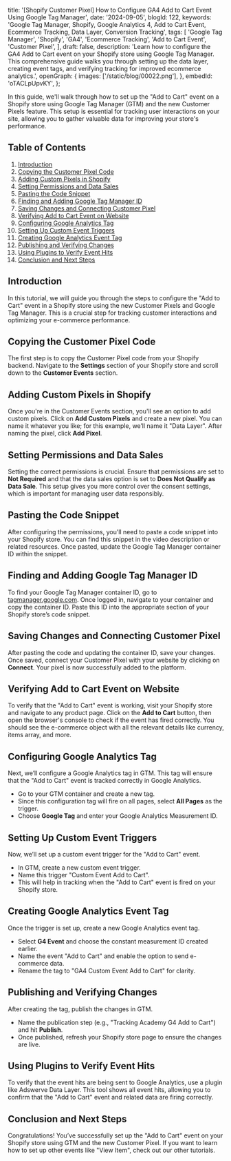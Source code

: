  title: '[Shopify Customer Pixel] How to Configure GA4 Add to Cart Event Using Google Tag Manager',
  date: '2024-09-05',
  blogId: 122,
  keywords:
    'Google Tag Manager, Shopify, Google Analytics 4, Add to Cart Event, Ecommerce Tracking, Data Layer, Conversion Tracking',
  tags: [
    'Google Tag Manager',
    'Shopify',
    'GA4',
    'Ecommerce Tracking',
    'Add to Cart Event',
    'Customer Pixel',
  ],
  draft: false,
  description:
    'Learn how to configure the GA4 Add to Cart event on your Shopify store using Google Tag Manager. This comprehensive guide walks you through setting up the data layer, creating event tags, and verifying tracking for improved ecommerce analytics.',
  openGraph: {
    images: ['/static/blog/00022.png'],
  },
  embedId: 'oTACLpUpvKY',
};

In this guide, we'll walk through how to set up the "Add to Cart" event on a Shopify store using Google Tag Manager (GTM) and the new Customer Pixels feature. This setup is essential for tracking user interactions on your site, allowing you to gather valuable data for improving your store's performance.

## Table of Contents

1. [Introduction](#introduction)
2. [Copying the Customer Pixel Code](#copying-the-customer-pixel-code)
3. [Adding Custom Pixels in Shopify](#adding-custom-pixels-in-shopify)
4. [Setting Permissions and Data Sales](#setting-permissions-and-data-sales)
5. [Pasting the Code Snippet](#pasting-the-code-snippet)
6. [Finding and Adding Google Tag Manager ID](#finding-and-adding-google-tag-manager-id)
7. [Saving Changes and Connecting Customer Pixel](#saving-changes-and-connecting-customer-pixel)
8. [Verifying Add to Cart Event on Website](#verifying-add-to-cart-event-on-website)
9. [Configuring Google Analytics Tag](#configuring-google-analytics-tag)
10. [Setting Up Custom Event Triggers](#setting-up-custom-event-triggers)
11. [Creating Google Analytics Event Tag](#creating-google-analytics-event-tag)
12. [Publishing and Verifying Changes](#publishing-and-verifying-changes)
13. [Using Plugins to Verify Event Hits](#using-plugins-to-verify-event-hits)
14. [Conclusion and Next Steps](#conclusion-and-next-steps)

## Introduction

In this tutorial, we will guide you through the steps to configure the "Add to Cart" event in a Shopify store using the new Customer Pixels and Google Tag Manager. This is a crucial step for tracking customer interactions and optimizing your e-commerce performance.

## Copying the Customer Pixel Code

The first step is to copy the Customer Pixel code from your Shopify backend. Navigate to the **Settings** section of your Shopify store and scroll down to the **Customer Events** section.

## Adding Custom Pixels in Shopify

Once you're in the Customer Events section, you'll see an option to add custom pixels. Click on **Add Custom Pixels** and create a new pixel. You can name it whatever you like; for this example, we’ll name it "Data Layer". After naming the pixel, click **Add Pixel**.

## Setting Permissions and Data Sales

Setting the correct permissions is crucial. Ensure that permissions are set to **Not Required** and that the data sales option is set to **Does Not Qualify as Data Sale**. This setup gives you more control over the consent settings, which is important for managing user data responsibly.

## Pasting the Code Snippet

After configuring the permissions, you'll need to paste a code snippet into your Shopify store. You can find this snippet in the video description or related resources. Once pasted, update the Google Tag Manager container ID within the snippet.

<DataLayerCodeBlock fileName="add_to_cart.js" />

## Finding and Adding Google Tag Manager ID

To find your Google Tag Manager container ID, go to [tagmanager.google.com](https://tagmanager.google.com). Once logged in, navigate to your container and copy the container ID. Paste this ID into the appropriate section of your Shopify store’s code snippet.

## Saving Changes and Connecting Customer Pixel

After pasting the code and updating the container ID, save your changes. Once saved, connect your Customer Pixel with your website by clicking on **Connect**. Your pixel is now successfully added to the platform.

## Verifying Add to Cart Event on Website

To verify that the "Add to Cart" event is working, visit your Shopify store and navigate to any product page. Click on the **Add to Cart** button, then open the browser's console to check if the event has fired correctly. You should see the e-commerce object with all the relevant details like currency, items array, and more.

## Configuring Google Analytics Tag

Next, we’ll configure a Google Analytics tag in GTM. This tag will ensure that the "Add to Cart" event is tracked correctly in Google Analytics.

- Go to your GTM container and create a new tag.
- Since this configuration tag will fire on all pages, select **All Pages** as the trigger.
- Choose **Google Tag** and enter your Google Analytics Measurement ID.

## Setting Up Custom Event Triggers

Now, we’ll set up a custom event trigger for the "Add to Cart" event.

- In GTM, create a new custom event trigger.
- Name this trigger "Custom Event Add to Cart".
- This will help in tracking when the "Add to Cart" event is fired on your Shopify store.

## Creating Google Analytics Event Tag

Once the trigger is set up, create a new Google Analytics event tag.

- Select **G4 Event** and choose the constant measurement ID created earlier.
- Name the event "Add to Cart" and enable the option to send e-commerce data.
- Rename the tag to "GA4 Custom Event Add to Cart" for clarity.

## Publishing and Verifying Changes

After creating the tag, publish the changes in GTM.

- Name the publication step (e.g., "Tracking Academy G4 Add to Cart") and hit **Publish**.
- Once published, refresh your Shopify store page to ensure the changes are live.

## Using Plugins to Verify Event Hits

To verify that the event hits are being sent to Google Analytics, use a plugin like Adswerve Data Layer. This tool shows all event hits, allowing you to confirm that the "Add to Cart" event and related data are firing correctly.

## Conclusion and Next Steps

Congratulations! You’ve successfully set up the "Add to Cart" event on your Shopify store using GTM and the new Customer Pixel. If you want to learn how to set up other events like "View Item", check out our other tutorials.
